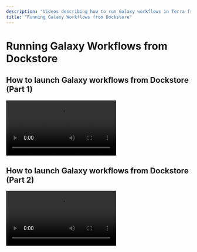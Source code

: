 ```yaml
---
description: "Videos describing how to run Galaxy workflows in Terra from Dockstore"
title: "Running Galaxy Workflows from Dockstore"
---
```


# Running Galaxy Workflows from Dockstore

## How to launch Galaxy workflows from Dockstore (Part 1)

<Video
  src="https://www.youtube.com/embed/U8rQiwLceZg"
  title="How to launch Galaxy workflows from Dockstore - Part 1 (Using the default cloud environment options)"
/>

## How to launch Galaxy workflows from Dockstore (Part 2)

<Video
  src="https://www.youtube.com/embed/aYShFs9tZ6s"
  title="How to launch Galaxy workflows from Dockstore - Part 2 (Using custom cloud environment options)"
/>
